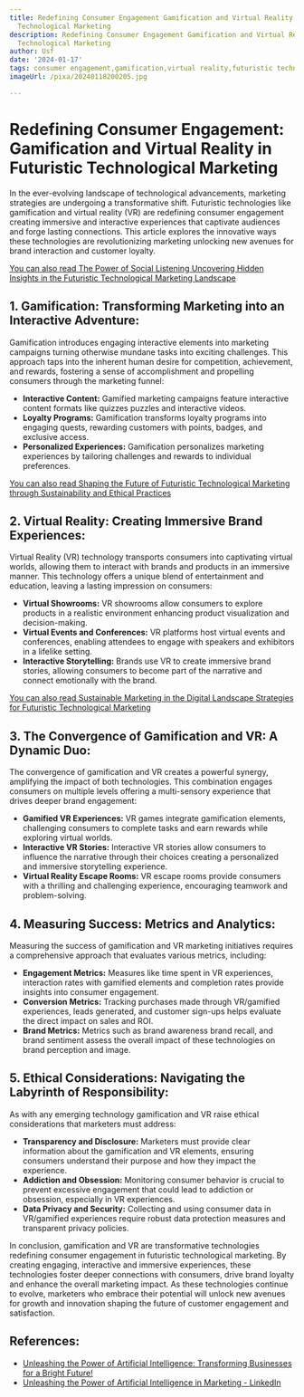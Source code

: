 ```yaml
---
title: Redefining Consumer Engagement Gamification and Virtual Reality in Futuristic
  Technological Marketing
description: Redefining Consumer Engagement Gamification and Virtual Reality in Futuristic
  Technological Marketing
author: Usf
date: '2024-01-17'
tags: consumer engagement,gamification,virtual reality,futuristic technological marketing
imageUrl: /pixa/20240118200205.jpg

---
```

# Redefining Consumer Engagement: Gamification  and Virtual Reality in Futuristic  Technological Marketing

In the ever-evolving landscape of technological  advancements, marketing strategies are undergoing a transformative shift. Futuristic technologies like gamification and virtual reality (VR)  are redefining consumer engagement creating immersive and interactive experiences that captivate audiences and forge lasting connections. This article  explores the innovative ways these technologies are  revolutionizing marketing  unlocking new avenues for brand interaction and customer loyalty.

[You can  also  read The Power of Social Listening Uncovering Hidden Insights in the Futuristic Technological Marketing Landscape](The%20Power%20of%20Social%20Listening%20Uncovering%20Hidden%20Insights%20in%20the%20Futuristic%20Technological%20Marketing%20Landscape)


## 1. Gamification: Transforming Marketing into an Interactive Adventure:
Gamification introduces engaging interactive elements into marketing campaigns turning otherwise mundane tasks into exciting challenges. This approach taps into the inherent  human desire  for competition, achievement,  and  rewards, fostering a sense of accomplishment and  propelling consumers  through the marketing funnel:

-  **Interactive Content:** Gamified marketing  campaigns feature interactive content formats like quizzes puzzles and interactive videos.
- **Loyalty Programs:** Gamification transforms loyalty programs  into engaging quests, rewarding customers with points, badges, and exclusive access.
-  **Personalized Experiences:** Gamification personalizes marketing experiences by tailoring  challenges and rewards to individual preferences.

[You can also read Shaping the Future of  Futuristic Technological Marketing through Sustainability and Ethical Practices](Shaping%20the%20Future%20of%20Futuristic%20Technological%20Marketing%20through%20Sustainability%20and%20Ethical%20Practices)


## 2. Virtual Reality: Creating Immersive Brand Experiences:
Virtual Reality (VR) technology transports consumers into captivating virtual worlds, allowing them to interact  with brands and products in an immersive manner. This technology offers a unique blend of  entertainment and  education, leaving a lasting impression on consumers:

- **Virtual Showrooms:** VR showrooms allow consumers to explore products in  a realistic environment enhancing product visualization  and decision-making.
- **Virtual Events  and Conferences:** VR platforms host virtual events and conferences,  enabling attendees to engage with speakers and exhibitors in a lifelike setting.
- **Interactive Storytelling:**  Brands  use VR to create immersive brand stories, allowing consumers to become part of the narrative and connect emotionally with  the brand.

[You can also read  Sustainable Marketing in the Digital Landscape  Strategies for Futuristic Technological  Marketing](Sustainable%20Marketing%20in%20the%20Digital%20Landscape%20Strategies%20for%20Futuristic%20Technological%20Marketing)


## 3. The Convergence of Gamification and VR: A Dynamic Duo:
The convergence of gamification  and VR creates a powerful synergy, amplifying the impact of both technologies. This combination engages consumers  on multiple levels offering a multi-sensory experience that drives deeper brand engagement:

- **Gamified VR Experiences:** VR games integrate gamification elements, challenging consumers to  complete tasks and earn  rewards while exploring virtual worlds.
- **Interactive VR Stories:** Interactive VR stories allow consumers to influence the narrative through their choices creating a personalized and immersive storytelling experience.
- **Virtual  Reality Escape Rooms:**  VR escape rooms provide consumers with  a thrilling and  challenging experience, encouraging teamwork and problem-solving.

## 4.  Measuring Success: Metrics and Analytics:
Measuring  the  success of gamification and  VR marketing initiatives requires a comprehensive approach that evaluates various metrics, including:

- **Engagement  Metrics:** Measures like time spent in VR experiences, interaction rates with gamified elements and completion rates provide insights into consumer engagement.
- **Conversion Metrics:** Tracking purchases made through  VR/gamified experiences, leads generated, and customer sign-ups helps evaluate the direct impact on sales and ROI.
- **Brand  Metrics:** Metrics such as brand  awareness brand recall,  and brand sentiment assess the overall impact of these technologies on brand perception  and  image.

## 5.  Ethical  Considerations: Navigating the Labyrinth of Responsibility:
As with any emerging technology gamification and VR raise ethical  considerations that marketers must address:

- **Transparency and  Disclosure:** Marketers must provide clear information about the gamification and VR elements, ensuring consumers understand their purpose and  how they impact the experience.
- **Addiction and  Obsession:** Monitoring consumer behavior is crucial to  prevent excessive engagement that could lead to addiction or obsession, especially in VR experiences.
- **Data  Privacy and Security:** Collecting and using consumer data in VR/gamified experiences require robust data protection measures and transparent privacy policies.

In conclusion, gamification and VR are transformative technologies redefining consumer engagement  in futuristic technological marketing. By creating engaging, interactive and immersive experiences, these technologies  foster deeper connections with consumers, drive brand loyalty and  enhance the overall marketing impact. As these technologies continue to evolve, marketers  who embrace their potential will unlock new avenues for growth and innovation shaping the future of customer engagement  and satisfaction.

## References:
- [Unleashing the Power of Artificial Intelligence: Transforming Businesses for a Bright Future!](https://www.linkedin.com/pulse/unleashing-power-artificial-intelligence-transforming)
- [Unleashing the Power of Artificial Intelligence in Marketing - LinkedIn](https://www.linkedin.com/pulse/unleashing-power-artificial-intelligence-marketing-swati-dubey)

